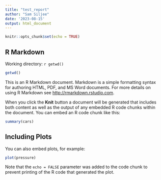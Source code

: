 ```yaml
---
title: "test_report"
author: "Sam Siljee"
date: '2023-08-15'
output: html_document
---
```


```r
knitr::opts_chunk$set(echo = TRUE)
```

## R Markdown

Working directory: `r getwd()`

```r
getwd()
```

This is an R Markdown document. Markdown is a simple formatting syntax for authoring HTML, PDF, and MS Word documents. For more details on using R Markdown see <http://rmarkdown.rstudio.com>.

When you click the **Knit** button a document will be generated that includes both content as well as the output of any embedded R code chunks within the document. You can embed an R code chunk like this:

```r
summary(cars)
```

## Including Plots

You can also embed plots, for example:

```r
plot(pressure)
```

Note that the `echo = FALSE` parameter was added to the code chunk to prevent printing of the R code that generated the plot.
